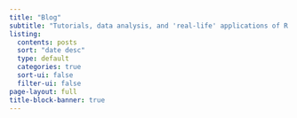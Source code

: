 ```yaml
---
title: "Blog"
subtitle: "Tutorials, data analysis, and 'real-life' applications of R."
listing:
  contents: posts
  sort: "date desc"
  type: default
  categories: true
  sort-ui: false
  filter-ui: false
page-layout: full
title-block-banner: true
---
```




